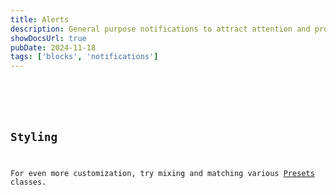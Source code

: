 ```yaml
---
title: Alerts
description: General purpose notifications to attract attention and provide critical actions.
showDocsUrl: true
pubDate: 2024-11-18
tags: ['blocks', 'notifications']
---
```



<Preview client:visible>
	<Fragment slot="preview">
		<Default />
	</Fragment>
	<Fragment slot="code">
		<Code code={DefaultRaw} lang="astro" />
	</Fragment>
</Preview>

## Styling

For even more customization, try mixing and matching various [Presets](/docs/design/presets) classes.

<Preview client:visible>
	<Fragment slot="preview">
		<Colors />
	</Fragment>
	<Fragment slot="code">
		<Code code={ColorsRaw} lang="astro" />
	</Fragment>
</Preview>
